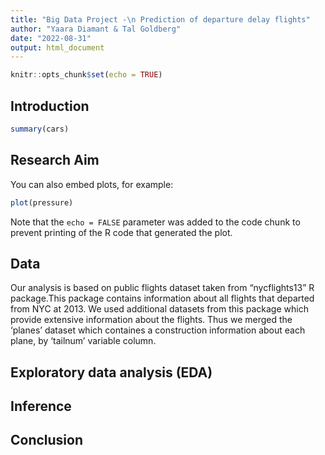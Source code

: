 ```yaml
---
title: "Big Data Project -\n Prediction of departure delay flights"
author: "Yaara Diamant & Tal Goldberg"
date: "2022-08-31"
output: html_document
---
```


```r
knitr::opts_chunk$set(echo = TRUE)
```

## Introduction


```r
summary(cars)
```

## Research Aim

You can also embed plots, for example:

```r
plot(pressure)
```

Note that the `echo = FALSE` parameter was added to the code chunk to prevent printing of the R code that generated the plot.


## Data

Our analysis is based on public flights dataset taken from "nycflights13" R package.This package contains information about all flights that departed from NYC at 2013. We used additional datasets from this package which provide extensive information about the flights. Thus we merged the 'planes' dataset which containes a construction information about each plane, by 'tailnum' variable column. 


## Exploratory data analysis (EDA)




## Inference



## Conclusion